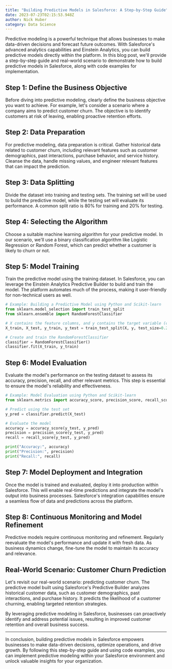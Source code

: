 ```yaml
---
title: "Building Predictive Models in Salesforce: A Step-by-Step Guide"
date: 2023-07-23T02:15:53.948Z
author: Nick Huber
category: Data Science
---
```

Predictive modeling is a powerful technique that allows businesses to make data-driven decisions and forecast future outcomes. With Salesforce's advanced analytics capabilities and Einstein Analytics, you can build predictive models directly within the platform. In this blog post, we'll provide a step-by-step guide and real-world scenario to demonstrate how to build predictive models in Salesforce, along with code examples for implementation.

## Step 1: Define the Business Objective

Before diving into predictive modeling, clearly define the business objective you want to achieve. For example, let's consider a scenario where a company aims to predict customer churn. The objective is to identify customers at risk of leaving, enabling proactive retention efforts.

## Step 2: Data Preparation

For predictive modeling, data preparation is critical. Gather historical data related to customer churn, including relevant features such as customer demographics, past interactions, purchase behavior, and service history. Cleanse the data, handle missing values, and engineer relevant features that can impact the prediction.

## Step 3: Data Splitting

Divide the dataset into training and testing sets. The training set will be used to build the predictive model, while the testing set will evaluate its performance. A common split ratio is 80% for training and 20% for testing.

## Step 4: Selecting the Algorithm

Choose a suitable machine learning algorithm for your predictive model. In our scenario, we'll use a binary classification algorithm like Logistic Regression or Random Forest, which can predict whether a customer is likely to churn or not.

## Step 5: Model Training

Train the predictive model using the training dataset. In Salesforce, you can leverage the Einstein Analytics Predictive Builder to build and train the model. The platform automates much of the process, making it user-friendly for non-technical users as well.

```python
# Example: Building a Predictive Model using Python and Scikit-learn
from sklearn.model_selection import train_test_split
from sklearn.ensemble import RandomForestClassifier

# X contains the feature columns, and y contains the target variable (churn - 1 or not churn - 0)
X_train, X_test, y_train, y_test = train_test_split(X, y, test_size=0.2, random_state=42)

# Create and train the RandomForestClassifier
classifier = RandomForestClassifier()
classifier.fit(X_train, y_train)
```

## Step 6: Model Evaluation

Evaluate the model's performance on the testing dataset to assess its accuracy, precision, recall, and other relevant metrics. This step is essential to ensure the model's reliability and effectiveness.

```python
# Example: Model Evaluation using Python and Scikit-learn
from sklearn.metrics import accuracy_score, precision_score, recall_score

# Predict using the test set
y_pred = classifier.predict(X_test)

# Evaluate the model
accuracy = accuracy_score(y_test, y_pred)
precision = precision_score(y_test, y_pred)
recall = recall_score(y_test, y_pred)

print("Accuracy:", accuracy)
print("Precision:", precision)
print("Recall:", recall)
```

## Step 7: Model Deployment and Integration

Once the model is trained and evaluated, deploy it into production within Salesforce. This will enable real-time predictions and integrate the model's output into business processes. Salesforce's integration capabilities ensure a seamless flow of data and predictions across the platform.

## Step 8: Continuous Monitoring and Model Refinement

Predictive models require continuous monitoring and refinement. Regularly reevaluate the model's performance and update it with fresh data. As business dynamics change, fine-tune the model to maintain its accuracy and relevance.

## Real-World Scenario: Customer Churn Prediction

Let's revisit our real-world scenario: predicting customer churn. The predictive model built using Salesforce's Predictive Builder analyzes historical customer data, such as customer demographics, past interactions, and purchase history. It predicts the likelihood of a customer churning, enabling targeted retention strategies.

By leveraging predictive modeling in Salesforce, businesses can proactively identify and address potential issues, resulting in improved customer retention and overall business success.

---

In conclusion, building predictive models in Salesforce empowers businesses to make data-driven decisions, optimize operations, and drive growth. By following this step-by-step guide and using code examples, you can implement predictive modeling within your Salesforce environment and unlock valuable insights for your organization.
